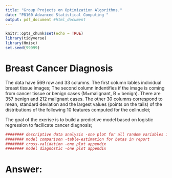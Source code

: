 ```yaml
---
title: "Group Projects on Optimization Algorithms."
date: "P8160 Advanced Statistical Computing "
output: pdf_document #html_document
---
```


```r
knitr::opts_chunk$set(echo = TRUE)
library(tidyverse)
library(Hmisc)
set.seed(99999)
```

# Breast Cancer Diagnosis

The data \textit{breast-cancer.csv} have 569 row and 33 columns. The first column \textbf{ID} lables individual breast tissue images; The second column \textbf{Diagnonsis} indentifies if the image is coming from cancer tissue or benign cases (M=malignant, B = benign). There are 357  benign and 212  malignant cases. The other 30 columns correspond to mean, standard deviation and the largest values (points on the tails) of the distributions of the following 10 features computed for the cellnuclei;
\begin{itemize}
\item radius (mean of distances from center to points on the perimeter)
\item texture (standard deviation of gray-scale values)
\item perimeter
\item area
\item smoothness (local variation in radius lengths)
\item compactness (perimeter\^ 2 / area - 1.0)
\item concavity (severity of concave portions of the contour)
\item concave points (number of concave portions of the contour)
\item symmetry
\item fractal dimension ("coastline approximation" - 1)
\end{itemize}

The goal of the exerise is to build a predictive model based on logistic regression to facilicate cancer diagnosis; 

\textbf{Your to-do-list is}
```r
######## descriptive data analysis -one plot for all random variables in report
######## model comparison -table-estimation for betas in report
######## cross-validation -one plot appendix
######## model diagnostic -one plot appendix
```

\begin{enumerate}
\item Build a logistic model to classify the images into malignant/benign, and write down your likelihood function, its gradient and Hessian matrix.  
Let $y$ be the vector $n$ response random variable, $X$ denote the $n\times p$ design matrix(let$X_{i}$ denote the $i$th row) and $\beta$ denote the $p\times 1$ coefficient.
The likelihood of logistic regression is:
$$L(X,y,\beta) = \prod_{i=1}^n \{(\frac{\exp(X_{i}\beta)}{1+\exp(X_{i}\beta)})^{y_i}(\frac{1}{1+\exp(X_{i}\beta)})^{1-y_i}\}$$
Maximizing the likelihood is equivalent to maximizing the log likelihood:
$$
\begin{aligned}
f(\beta) 
& = \sum_{i=1}^n \{y_i(X_{i}\beta)-\log(1+\exp(X_{i}\beta))\}\\
& = (X\beta)^T Y-\{\log(1+\exp(X\beta))\}^T Y
\end{aligned}
$$
Let $p$, a vector of $n$ denote $p=\frac{\exp(X\beta)}{1+\exp(X\beta)}$. The gradient of this function is:
$$\nabla f(\beta) = X^T(y-p)$$
The Hessian is given by:
$$\nabla^2 f(\beta) = -X^T p(1-p)^TX$$
Hessian matrix is negative definite, well behaved.


```r
###### data manipulation
setwd("/Users/yujingyao/Desktop/")
mydata <- read.csv("breast-cancer-1.csv") 
summary(mydata)
head(mydata)
dim(mydata)
n <- dim(mydata)[1]
p <- dim(mydata)[2]
list <- rep(3:(p-1))
data <- do.call(cbind,lapply(list, function(x)(mydata[,x]-mean(mydata[,x]))/sd(mydata[,x])))
X <- data.frame(data)%>%
  mutate(.,intercept = 1) 
y <- as.vector(ifelse(mydata[,2]=="M",1,0))
dat <- list(y=y,X=as.matrix(X))
# newdat <- cbind.data.frame(y,X)
# logfit <- glm(y~., family = binomial(link = "logit"),
#           data = newdat)
# summary(logfit)
# didn't converge
```

\item Develop a Newton-Raphson algoirthm to estimate your model; 

```r
##### 1. classical newton raphson
logisticstuff <- function(dat, betavec){ 
  u <- dat$X%*%betavec
  expu <- exp(u) 
  loglik <- t(u)%*%dat$y-t(log(1+expu))%*%dat$y # Log-likelihood at betavec
  prob <- expu / (1 + expu) # P(Y_i=1|x_i)
  grad <-  t(dat$X)%*%(dat$y-prob)
  Hess <- -t(dat$X)%*%prob%*%t(1-prob)%*%dat$X # Hessian at betavec
return(list(loglik = loglik, grad = grad, Hess = Hess))}

NewtonRaphson <- function(dat, func, start, tol=1e-10,maxiter = 200){ 
  i <- 0 
  cur <- start 
  stuff <- func(dat, cur) 
  res <- c(0, stuff$loglik,cur)
  prevloglik <- -Inf # To make sure it iterates 
  while(i < maxiter && abs(stuff$loglik - prevloglik) > tol && stuff$loglik > -Inf) 
    { i <- i + 1 
    prevloglik <- stuff$loglik 
    prev <- cur 
    cur <- prev - solve(stuff$Hess) %*% stuff$grad 
    stuff <- func(dat, cur) # log-lik, gradient, Hessian 
    res <- rbind(res, c(i, stuff$loglik, cur))}  
  return(round(res[nrow(res),3:ncol(res)],2))
}
ans1 <- NewtonRaphson(dat,logisticstuff,rep(1,31),maxiter = 500)
# Error in solve.default(stuff$Hess) : singular

##### 2. gradient descent
gradient <- function(dat, func, start, tol=1e-5,maxiter = 200){ 
  i <- 0 
  cur <- start 
  pp <- length(start)
  stuff <- func(dat, cur) 
  res <- c(0, stuff$loglik,cur)
  prevloglik <- -Inf # To make sure it iterates 
  while(i <= maxiter && abs(stuff$loglik - prevloglik) > tol && stuff$loglik > -Inf) 
    { i <- i + 1 
    prevloglik <- stuff$loglik 
    prev <- cur 
    cur <- prev + (diag(pp)/10)%*% (stuff$grad) 
    stuff <- func(dat, cur) # log-lik, gradient, Hessian 
    res <- rbind(res, c(i, stuff$loglik, cur))}  
  return(round(res[nrow(res),3:ncol(res)],2))
}
ans2 <- gradient(dat,logisticstuff,rep(0,31),maxiter = 500)

##### 3. coordinate-wise decent update
coordinate <- function(dat, start, tol=1e-10,maxiter = 200){ 
  i <- 0 
  pp <- length(start)
  n <- length(dat$y)
  betavec <- start 
  u <- dat$X%*%betavec
  expu <- exp(u) 
  loglik <- t(u)%*%dat$y-t(log(1+expu))%*%dat$y 
  res <- c(0, loglik, betavec)
  prevloglik <- -Inf # To make sure it iterates 
  while(i < maxiter && abs(loglik - prevloglik) > tol && loglik > -Inf) 
    { i <- i + 1 
    prevloglik <- loglik
    prev <- betavec
    for (j in 1:pp){
      ynoj <- dat$X[,-j]%*%betavec[-j]
      betavec[j] <- 1/n*(t(dat$X[,j])%*%(dat$y-ynoj))
    }
    u <- dat$X%*%betavec
    expu <- exp(u) 
    loglik <- t(u)%*%dat$y-t(log(1+expu))%*%dat$y 
    res <- rbind(res, c(i, loglik, betavec))}  
  return(round(res[nrow(res),3:ncol(res)],2))
}
ans3 <- coordinate(dat,rep(1,31))
```


\item Build a logistic-LASSO model to select features, and impletement the pathwise coordinatewise optimization algorithm to obtain a path of solutions with a sequence of descending $\lambda$'s. 
```r
##### 4.coordinate-wise decent update with lasso
sfun <- function(beta,lambda) sign(beta)*max((beta-lambda),0)
coordinatelasso <- function(lambda,dat, start, tol=1e-10,maxiter = 200){ 
  i <- 0 
  pp <- length(start)
  n <- length(dat$y)
  betavec <- start 
  u <- (dat$X)%*%betavec
  expu <- exp(u) 
  loglik <- t(u)%*%dat$y-t(log(1+expu))%*%dat$y + sum(lambda*abs(betavec))
  res <- c(0, loglik, betavec)
  prevloglik <- -Inf # To make sure it iterates 
  while(i < maxiter && abs(loglik - prevloglik) > tol && loglik > -Inf) 
    { i <- i + 1 
    prevloglik <- loglik
    prev <- betavec
    for (j in 1:pp){
      ynoj <- dat$X[,-j]%*%betavec[-j]
      betavec[j] <- sfun(1/n*(t(dat$X[,j])%*%(dat$y-ynoj)),lambda)
    }
    u <- dat$X%*%betavec
    expu <- exp(u) 
    loglik <- t(u)%*%dat$y-t(log(1+expu))%*%dat$y + sum(lambda*abs(betavec))
    res <- rbind(res, c(i, loglik, betavec))}  
  return(round(res[nrow(res),3:ncol(res)],2))
}
ans4 <- coordinatelasso(lambda =1e-2, dat,rep(1,31))
```

\item Use 5-fold cross-validation to select the best $\lambda$. Compare the prediction performance between the 'optimal' model and 'full' model  
```r
##### 5-fold cross-validation
set.seed (99999)
K <- 5
folds <- sample(1:K, n, replace=TRUE)
grid <- 10^seq(-2,0, length=100)
list <- seq(1:100)
cvresult <- do.call(cbind,lapply(list,function(x){
  cv.errors <- vector()
  for (i in 1:K){
  loglasbeta <- coordinatelasso(grid[x], 
                                list(X=as.matrix(X[folds!=i,]),y=y[folds!=i]),
                                start= rep(1,31),tol=1e-1,maxiter = 20)
  u <- as.matrix(X[folds==i,])%*%loglasbeta
  expu <- exp(u) 
  prob <- expu / (1 + expu) 
  pred <- ifelse(prob >=0.5,1,0)
  cv.errors[i] = mean((as.vector(y[folds==i])-as.vector(pred))^2) 
  }
  cv.errors.mean <- mean(cv.errors)
  cv.errors.se <- sqrt(var(cv.errors)/K)
  return(c(cv.errors.mean,cv.errors.se))
  }
))
result <- t(rbind(grid, cvresult))
colnames(result) <-c("grid","cv.error","cv.se")
best.lambda <- result[which.min(result[,2]),1]
final <- coordinatelasso(lambda =best.lambda, dat,rep(1,31))

# plot
result <- data.frame(result)
plot(result$grid, result$cv.error, type="n", xlab="Lambda",cex.lab=1,xaxt="n",cex.axis=1, cex.main=1,
     ylab="CV error", main="Figure 3: Lasso regression by 5 fold cross validation", ylim=c(0,1))
lines(result$grid, result$cv.error ,pch=16, col=4,lwd=1.5, type="b", cex=1)
with(data = result, expr = errbar(grid, cv.error, cv.error+cv.se, cv.error-cv.se, add=T, pch=1, cap=.015, log="x"))
abline(v=best.lambda,col=3,lty=3)
axis(side=1,at=c(0.2, 0.4, 0.6, 0.8, 1.0),labels=c("0.2", "0.4", "0.6","0.8",'1'), cex.axis=1)
```

\item Write a report to summarize your findings.
\end{enumerate}
# Answer: 
```r

```

